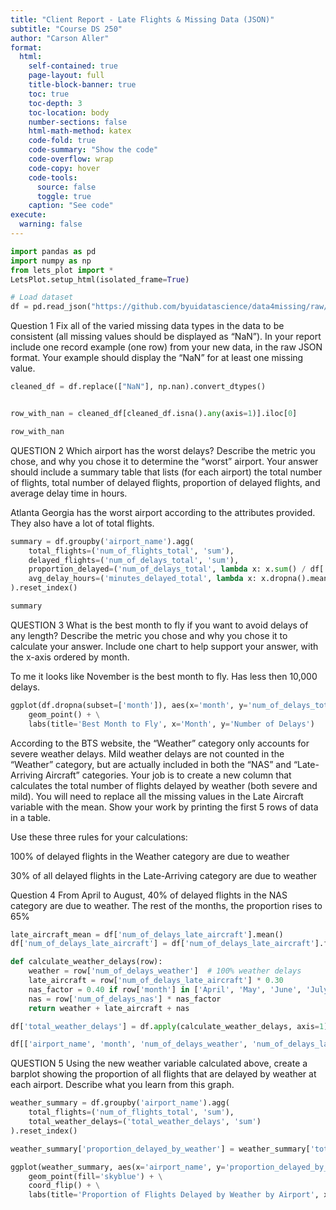 ```yaml
---
title: "Client Report - Late Flights & Missing Data (JSON)"
subtitle: "Course DS 250"
author: "Carson Aller"
format:
  html:
    self-contained: true
    page-layout: full
    title-block-banner: true
    toc: true
    toc-depth: 3
    toc-location: body
    number-sections: false
    html-math-method: katex
    code-fold: true
    code-summary: "Show the code"
    code-overflow: wrap
    code-copy: hover
    code-tools:
      source: false
      toggle: true
    caption: "See code"
execute:
  warning: false
---
```


```python
import pandas as pd
import numpy as np
from lets_plot import *
LetsPlot.setup_html(isolated_frame=True)

# Load dataset
df = pd.read_json("https://github.com/byuidatascience/data4missing/raw/master/data-raw/flights_missing/flights_missing.json")

```

Question 1
Fix all of the varied missing data types in the data to be consistent (all missing values should be displayed as “NaN”).
In your report include one record example (one row) from your new data, in the raw JSON format. Your example should display the "NaN" for at least one missing value.

```python

cleaned_df = df.replace(["NaN"], np.nan).convert_dtypes()


row_with_nan = cleaned_df[cleaned_df.isna().any(axis=1)].iloc[0]

row_with_nan
```

QUESTION 2
Which airport has the worst delays?
Describe the metric you chose, and why you chose it to determine the “worst” airport. Your answer should include a summary table that lists (for each airport) the total number of flights, total number of delayed flights, proportion of delayed flights, and average delay time in hours.

Atlanta Georgia has the worst airport according to the attributes provided. They also have a lot of total flights.
```python
summary = df.groupby('airport_name').agg(
    total_flights=('num_of_flights_total', 'sum'),
    delayed_flights=('num_of_delays_total', 'sum'),
    proportion_delayed=('num_of_delays_total', lambda x: x.sum() / df['num_of_flights_total'].sum()),
    avg_delay_hours=('minutes_delayed_total', lambda x: x.dropna().mean() / 60)
).reset_index()

summary
```

QUESTION 3
What is the best month to fly if you want to avoid delays of any length?
Describe the metric you chose and why you chose it to calculate your answer. Include one chart to help support your answer, with the x-axis ordered by month.

To me it looks like November is the best month to fly. Has less then 10,000 delays.

```python

ggplot(df.dropna(subset=['month']), aes(x='month', y='num_of_delays_total')) + \
    geom_point() + \
    labs(title='Best Month to Fly', x='Month', y='Number of Delays')
```
    
    
    
According to the BTS website, the “Weather” category only accounts for severe weather delays. Mild weather delays are not counted in the “Weather” category, but are actually included in both the “NAS” and “Late-Arriving Aircraft” categories.
Your job is to create a new column that calculates the total number of flights delayed by weather (both severe and mild). You will need to replace all the missing values in the Late Aircraft variable with the mean. Show your work by printing the first 5 rows of data in a table.

Use these three rules for your calculations:

100% of delayed flights in the Weather category are due to weather

30% of all delayed flights in the Late-Arriving category are due to weather


Question 4
From April to August, 40% of delayed flights in the NAS category are due to weather. The rest of the months, the proportion rises to 65%



```python
late_aircraft_mean = df['num_of_delays_late_aircraft'].mean()
df['num_of_delays_late_aircraft'] = df['num_of_delays_late_aircraft'].fillna(late_aircraft_mean)

def calculate_weather_delays(row):
    weather = row['num_of_delays_weather']  # 100% weather delays
    late_aircraft = row['num_of_delays_late_aircraft'] * 0.30
    nas_factor = 0.40 if row['month'] in ['April', 'May', 'June', 'July', 'August'] else 0.65
    nas = row['num_of_delays_nas'] * nas_factor
    return weather + late_aircraft + nas

df['total_weather_delays'] = df.apply(calculate_weather_delays, axis=1)

df[['airport_name', 'month', 'num_of_delays_weather', 'num_of_delays_late_aircraft', 'num_of_delays_nas', 'total_weather_delays']].head()
```

QUESTION 5
Using the new weather variable calculated above, create a barplot showing the proportion of all flights that are delayed by weather at each airport. Describe what you learn from this graph.

```python




weather_summary = df.groupby('airport_name').agg(
    total_flights=('num_of_flights_total', 'sum'),
    total_weather_delays=('total_weather_delays', 'sum')
).reset_index()

weather_summary['proportion_delayed_by_weather'] = weather_summary['total_weather_delays'] / weather_summary['total_flights']

ggplot(weather_summary, aes(x='airport_name', y='proportion_delayed_by_weather')) + \
    geom_point(fill='skyblue') + \
    coord_flip() + \
    labs(title='Proportion of Flights Delayed by Weather by Airport', x='Airport', y='Proportion Delayed')
```